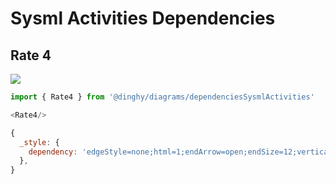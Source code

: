 
# Sysml Activities Dependencies


## Rate 4

<Tabs>
  <TabItem value="Preview">

![](./rate-4.png#drawio)

  </TabItem>
  <TabItem value="Usage">
    
```js
import { Rate4 } from '@dinghy/diagrams/dependenciesSysmlActivities'

<Rate4/>
```

  </TabItem>
  <TabItem value="Definition">
    
```js
{
  _style: {
    dependency: 'edgeStyle=none;html=1;endArrow=open;endSize=12;verticalAlign=top;labelBackgroundColor=none;',
  },
}
```

  </TabItem>
</Tabs>

